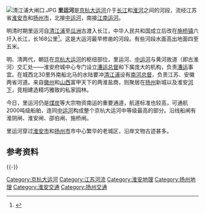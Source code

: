 [[File:清江浦大闸口.JPG|thumb]]
'''里运河'''是[[京杭大运河|京杭大运河]]介于[[长江|长江]]和[[淮河|淮河]]之间的河段，流经江苏省[[淮安市|淮安市]]和[[扬州市|扬州市]]，北接[[中运河|中运河]]，南接[[江南运河|江南运河]]。

明清时期里运河自[[清江浦|清江浦]]至[[瓜洲|瓜洲]]古渡入长江，中华人民共和国成立后改在[[施桥镇_(扬州市)|施桥镇]]六圩入长江，长168公里<ref name="江苏省志地理志">{{cite book|title=江苏省志: 地理志|url=http://books.google.com/books?id=7BEyAAAAMAAJ|year=1999|publisher=江苏古籍出版社|page=186}}</ref>。这是大运河最早修凿的河段。有些河段水面高出地面四至五米。

明、清两代，朝廷在[[京杭大运河|京杭大运河]]的枢纽部位，里运河、[[中运河|中运河]]与黄河故道（即古淮河）交汇处——淮安府城中心专门设立[[漕运总督|漕运总督]]和下属庞大的机构，负责[[漕运|漕运]]事宜。在城西北30里外南船北马的水陆要冲[[清江浦|清江浦]]设有[[南河总督|南河总督]]，负责江苏、安徽两省河道。来自[[徽州|徽州]]和[[山西|山西]]富甲天下的两淮盐商，则聚居在[[扬州|扬州]]新城以及淮安[[河下|河下]]，竞相建造精巧雅致的私家园林。

今日，里运河仍是[[煤炭|煤炭]]等大宗物资南运的重要通道，航道标准也较高，可通航2000吨级船舶，连同[[中运河|中运河]]构成整个京杭大运河中等级最高的部分。沿线船闸有淮阴闸、淮安闸、邵伯闸、施桥闸。

里运河穿过[[淮安市|淮安市]]和[[扬州市|扬州市]]市中心繁华的老城区，沿岸文物古迹甚多。

== 参考资料 ==
{{Reflist}}

{{-}}
{{京杭大运河}}
{{淮河}}

[[Category:京杭大运河|Category:京杭大运河]]
[[Category:江苏河流|Category:江苏河流]]
[[Category:淮安地理|Category:淮安地理]]
[[Category:扬州地理|Category:扬州地理]]
[[Category:淮安交通|Category:淮安交通]]
[[Category:扬州交通|Category:扬州交通]]